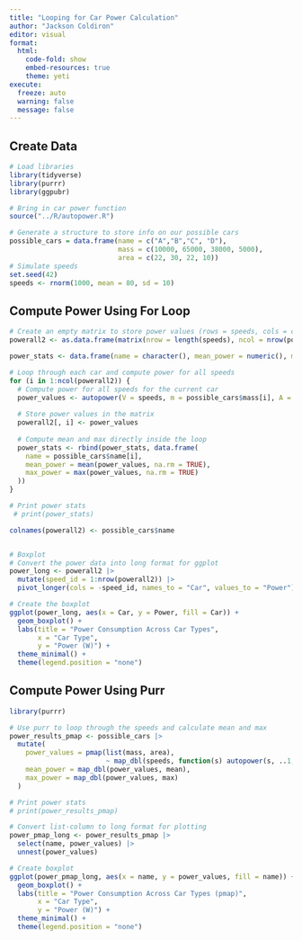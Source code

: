 ```yaml
---
title: "Looping for Car Power Calculation"
author: "Jackson Coldiron"
editor: visual
format: 
  html:
    code-fold: show
    embed-resources: true
    theme: yeti
execute:
  freeze: auto 
  warning: false
  message: false
---
```


## Create Data

```r
# Load libraries
library(tidyverse)
library(purrr)
library(ggpubr)

# Bring in car power function
source("../R/autopower.R")

# Generate a structure to store info on our possible cars
possible_cars = data.frame(name = c("A","B","C", "D"),
                           mass = c(10000, 65000, 38000, 5000), 
                           area = c(22, 30, 22, 10))
# Simulate speeds
set.seed(42)
speeds <- rnorm(1000, mean = 80, sd = 10)
```

## Compute Power Using For Loop
```r
# Create an empty matrix to store power values (rows = speeds, cols = cars)
powerall2 <- as.data.frame(matrix(nrow = length(speeds), ncol = nrow(possible_cars)))

power_stats <- data.frame(name = character(), mean_power = numeric(), max_power = numeric(), stringsAsFactors = FALSE)

# Loop through each car and compute power for all speeds
for (i in 1:ncol(powerall2)) {
  # Compute power for all speeds for the current car
  power_values <- autopower(V = speeds, m = possible_cars$mass[i], A = possible_cars$area[i])
  
  # Store power values in the matrix
  powerall2[, i] <- power_values
  
  # Compute mean and max directly inside the loop
  power_stats <- rbind(power_stats, data.frame(
    name = possible_cars$name[i],  
    mean_power = mean(power_values, na.rm = TRUE),  
    max_power = max(power_values, na.rm = TRUE)  
  ))
}

# Print power stats
 # print(power_stats)

colnames(powerall2) <- possible_cars$name


# Boxplot
# Convert the power data into long format for ggplot
power_long <- powerall2 |>
  mutate(speed_id = 1:nrow(powerall2)) |>
  pivot_longer(cols = -speed_id, names_to = "Car", values_to = "Power")

# Create the boxplot
ggplot(power_long, aes(x = Car, y = Power, fill = Car)) +
  geom_boxplot() +
  labs(title = "Power Consumption Across Car Types",
       x = "Car Type",
       y = "Power (W)") +
  theme_minimal() +
  theme(legend.position = "none")

```

## Compute Power Using Purr
```r
library(purrr)

# Use purr to loop through the speeds and calculate mean and max
power_results_pmap <- possible_cars |>
  mutate(
    power_values = pmap(list(mass, area), 
                        ~ map_dbl(speeds, function(s) autopower(s, ..1, ..2))),
    mean_power = map_dbl(power_values, mean),
    max_power = map_dbl(power_values, max)
  )

# Print power stats
# print(power_results_pmap)

# Convert list-column to long format for plotting
power_pmap_long <- power_results_pmap |>
  select(name, power_values) |>
  unnest(power_values)

# Create boxplot
ggplot(power_pmap_long, aes(x = name, y = power_values, fill = name)) +
  geom_boxplot() +
  labs(title = "Power Consumption Across Car Types (pmap)",
       x = "Car Type",
       y = "Power (W)") +
  theme_minimal() +
  theme(legend.position = "none") 


```

